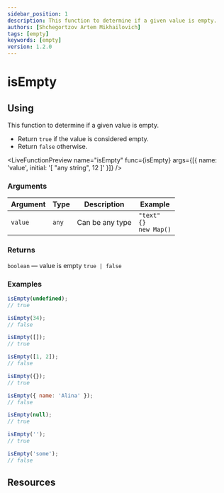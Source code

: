 ```yaml
---
sidebar_position: 1
description: This function to determine if a given value is empty.
authors: [Shchegortzov Artem Mikhailovich]
tags: [empty]
keywords: [empty]
version: 1.2.0
---
```




# isEmpty

## Using

This function to determine if a given value is empty.

- Return `true` if the value is considered empty.
- Return `false` otherwise.

<LiveFunctionPreview
  name="isEmpty"
  func={isEmpty}
  args={[{ name: 'value', initial: '[ "any string", 12 ]' }]}
/>

### Arguments

| Argument | Type  | Description     | Example                                 |
| -------- | ----- | --------------- | --------------------------------------- |
| `value`  | `any` | Can be any type | `"text"` <br /> `{}` <br /> `new Map()` |

### Returns

`boolean` — value is empty `true | false`

### Examples

```js
isEmpty(undefined);
// true

isEmpty(34);
// false

isEmpty([]);
// true

isEmpty([1, 2]);
// false

isEmpty({});
// true

isEmpty({ name: 'Alina' });
// false

isEmpty(null);
// true

isEmpty('');
// true

isEmpty('some');
// false
```

## Resources

<Resources constants={constants} />
